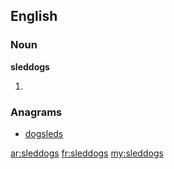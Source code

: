 ==English==

===Noun===
'''sleddogs'''

# {{plural of|[[sleddog]]}}

===Anagrams===
* [[dogsleds#English|dogsleds]]

[[ar:sleddogs]]
[[fr:sleddogs]]
[[my:sleddogs]]